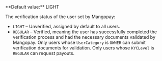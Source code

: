 <ResponseField name="KYCLevel" type="string">
**Default value:** LIGHT

The verification status of the user set by Mangopay:  
- `LIGHT` – Unverified, assigned by default to all users.  
- `REGULAR` – Verified, meaning the user has successfully completed the verification process and had the necessary documents validated by Mangopay. Only users whose `UserCategory` is `OWNER` can submit verification documents for validation. Only users whose `KYCLevel` is `REGULAR` can request payouts.  
</ResponseField>